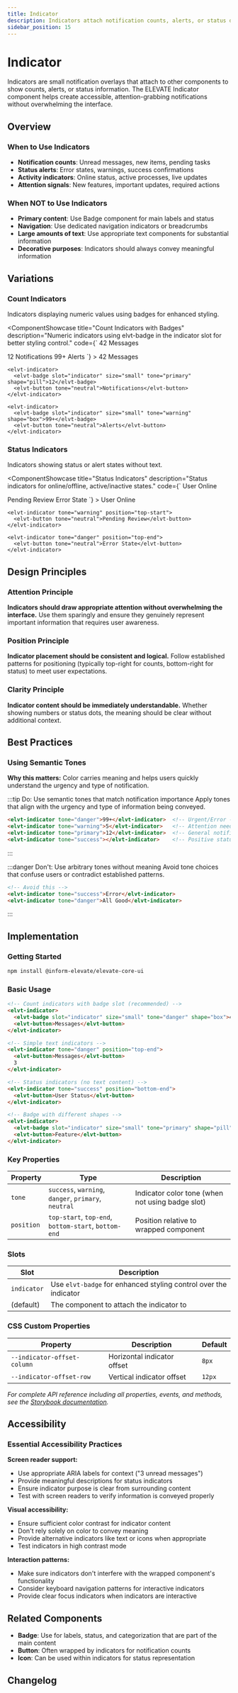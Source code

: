 ```yaml
---
title: Indicator
description: Indicators attach notification counts, alerts, or status dots to other components. They show overlay information like unread messages, new items, or status states.
sidebar_position: 15
---
```



# Indicator

Indicators are small notification overlays that attach to other components to show counts, alerts, or status information. The ELEVATE Indicator component helps create accessible, attention-grabbing notifications without overwhelming the interface.

## Overview

### When to Use Indicators
- **Notification counts**: Unread messages, new items, pending tasks
- **Status alerts**: Error states, warnings, success confirmations
- **Activity indicators**: Online status, active processes, live updates
- **Attention signals**: New features, important updates, required actions

### When NOT to Use Indicators
- **Primary content**: Use Badge component for main labels and status
- **Navigation**: Use dedicated navigation indicators or breadcrumbs
- **Large amounts of text**: Use appropriate text components for substantial information
- **Decorative purposes**: Indicators should always convey meaningful information

## Variations

### Count Indicators

Indicators displaying numeric values using badges for enhanced styling.

<ComponentShowcase
  title="Count Indicators with Badges"
  description="Numeric indicators using elvt-badge in the indicator slot for better styling control."
  code={`<elvt-stack direction="row" gap="l" wrap>
  <elvt-indicator>
    <elvt-badge slot="indicator" size="small" tone="danger" shape="box">42</elvt-badge>
    <elvt-button tone="neutral">Messages</elvt-button>
  </elvt-indicator>
  
  <elvt-indicator>
    <elvt-badge slot="indicator" size="small" tone="primary" shape="pill">12</elvt-badge>
    <elvt-button tone="neutral">Notifications</elvt-button>
  </elvt-indicator>
  
  <elvt-indicator>
    <elvt-badge slot="indicator" size="small" tone="warning" shape="box">99+</elvt-badge>
    <elvt-button tone="neutral">Alerts</elvt-button>
  </elvt-indicator>
</elvt-stack>`}
>
  <elvt-stack direction="row" gap="l" wrap>
    <elvt-indicator>
      <elvt-badge slot="indicator" size="small" tone="danger" shape="box">42</elvt-badge>
      <elvt-button tone="neutral">Messages</elvt-button>
    </elvt-indicator>
    
    <elvt-indicator>
      <elvt-badge slot="indicator" size="small" tone="primary" shape="pill">12</elvt-badge>
      <elvt-button tone="neutral">Notifications</elvt-button>
    </elvt-indicator>
    
    <elvt-indicator>
      <elvt-badge slot="indicator" size="small" tone="warning" shape="box">99+</elvt-badge>
      <elvt-button tone="neutral">Alerts</elvt-button>
    </elvt-indicator>
  </elvt-stack>
</ComponentShowcase>

### Status Indicators

Indicators showing status or alert states without text.

<ComponentShowcase
  title="Status Indicators"
  description="Status indicators for online/offline, active/inactive states."
  code={`<elvt-stack direction="row" gap="l" wrap>
  <elvt-indicator tone="success" position="bottom-end">
    <elvt-button tone="neutral">User Online</elvt-button>
  </elvt-indicator>
  
  <elvt-indicator tone="warning" position="top-start">
    <elvt-button tone="neutral">Pending Review</elvt-button>
  </elvt-indicator>
  
  <elvt-indicator tone="danger" position="top-end">
    <elvt-button tone="neutral">Error State</elvt-button>
  </elvt-indicator>
</elvt-stack>`}
>
  <elvt-stack direction="row" gap="l" wrap>
    <elvt-indicator tone="success" position="bottom-end">
      <elvt-button tone="neutral">User Online</elvt-button>
    </elvt-indicator>
    
    <elvt-indicator tone="warning" position="top-start">
      <elvt-button tone="neutral">Pending Review</elvt-button>
    </elvt-indicator>
    
    <elvt-indicator tone="danger" position="top-end">
      <elvt-button tone="neutral">Error State</elvt-button>
    </elvt-indicator>
  </elvt-stack>
</ComponentShowcase>

## Design Principles

### Attention Principle
**Indicators should draw appropriate attention without overwhelming the interface.** Use them sparingly and ensure they genuinely represent important information that requires user awareness.

### Position Principle
**Indicator placement should be consistent and logical.** Follow established patterns for positioning (typically top-right for counts, bottom-right for status) to meet user expectations.

### Clarity Principle
**Indicator content should be immediately understandable.** Whether showing numbers or status dots, the meaning should be clear without additional context.

## Best Practices

### Using Semantic Tones

**Why this matters:** Color carries meaning and helps users quickly understand the urgency and type of notification.

:::tip Do: Use semantic tones that match notification importance
Apply tones that align with the urgency and type of information being conveyed.

```html
<elvt-indicator tone="danger">99+</elvt-indicator>  <!-- Urgent/Error -->
<elvt-indicator tone="warning">5</elvt-indicator>   <!-- Attention needed -->
<elvt-indicator tone="primary">12</elvt-indicator>  <!-- General notifications -->
<elvt-indicator tone="success"></elvt-indicator>    <!-- Positive status -->
```
:::

:::danger Don't: Use arbitrary tones without meaning
Avoid tone choices that confuse users or contradict established patterns.

```html
<!-- Avoid this -->
<elvt-indicator tone="success">Error</elvt-indicator>
<elvt-indicator tone="danger">All Good</elvt-indicator>
```
:::

## Implementation

### Getting Started

```bash
npm install @inform-elevate/elevate-core-ui
```

### Basic Usage

```html
<!-- Count indicators with badge slot (recommended) -->
<elvt-indicator>
  <elvt-badge slot="indicator" size="small" tone="danger" shape="box">42</elvt-badge>
  <elvt-button>Messages</elvt-button>
</elvt-indicator>

<!-- Simple text indicators -->
<elvt-indicator tone="danger" position="top-end">
  <elvt-button>Messages</elvt-button>
  3
</elvt-indicator>

<!-- Status indicators (no text content) -->
<elvt-indicator tone="success" position="bottom-end">
  <elvt-button>User Status</elvt-button>
</elvt-indicator>

<!-- Badge with different shapes -->
<elvt-indicator>
  <elvt-badge slot="indicator" size="small" tone="primary" shape="pill">New</elvt-badge>
  <elvt-button>Feature</elvt-button>
</elvt-indicator>
```

### Key Properties

| Property | Type | Description |
|----------|------|-------------|
| `tone` | `success`, `warning`, `danger`, `primary`, `neutral` | Indicator color tone (when not using badge slot) |
| `position` | `top-start`, `top-end`, `bottom-start`, `bottom-end` | Position relative to wrapped component |

### Slots

| Slot | Description |
|------|-------------|
| `indicator` | Use `elvt-badge` for enhanced styling control over the indicator |
| (default) | The component to attach the indicator to |

### CSS Custom Properties

| Property | Description | Default |
|----------|-------------|---------|
| `--indicator-offset-column` | Horizontal indicator offset | `8px` |
| `--indicator-offset-row` | Vertical indicator offset | `12px` |

*For complete API reference including all properties, events, and methods, see the [Storybook documentation](https://elevate-core-ui.inform-cloud.io/?path=/docs/components-indicator--docs).*

## Accessibility

### Essential Accessibility Practices

**Screen reader support:**
- Use appropriate ARIA labels for context ("3 unread messages")
- Provide meaningful descriptions for status indicators
- Ensure indicator purpose is clear from surrounding content
- Test with screen readers to verify information is conveyed properly

**Visual accessibility:**
- Ensure sufficient color contrast for indicator content
- Don't rely solely on color to convey meaning
- Provide alternative indicators like text or icons when appropriate
- Test indicators in high contrast mode

**Interaction patterns:**
- Make sure indicators don't interfere with the wrapped component's functionality
- Consider keyboard navigation patterns for interactive indicators
- Provide clear focus indicators when indicators are interactive

## Related Components

- **Badge**: Use for labels, status, and categorization that are part of the main content
- **Button**: Often wrapped by indicators for notification counts
- **Icon**: Can be used within indicators for status representation

## Changelog

<ComponentChangelog 
  component="elvt-indicator" 
  maxVersions={5}
  showMetadata={true}
  compactMode={false}
/>